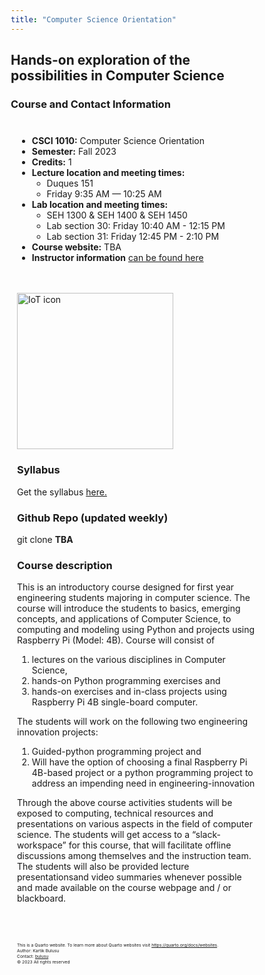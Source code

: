 ```yaml
---
title: "Computer Science Orientation"
---
```


<h2>Hands-on exploration of the possibilities in Computer Science</h2>

<style>
* {
  box-sizing: border-box;
}
/* Create two unequal columns that floats next to each other */
.column {
  float: left;
  padding: 10px;
  /* height: 350px; Should be removed. Only for demonstration */
}

.left {
  width: 25%;
}

.right {
  width: 75%;
}

/* Clear floats after the columns */
.row:after {
  content: "";
  display: table;
  clear: both;
}
</style>

### Course and Contact Information

<div class="row">
 <div class="column">
- **CSCI 1010:** Computer Science Orientation
- **Semester:**  Fall 2023
- **Credits:** 1
- **Lecture location and meeting times:** 
  - Duques 151
  - Friday 9:35 AM — 10:25 AM
- **Lab location and meeting times:**  
  - SEH 1300 \& SEH 1400 \& SEH 1450
  - Lab section 30: Friday 10:40 AM - 12:15 PM 
  - Lab section 31: Friday 12:45 PM - 2:10 PM
- **Course website:** TBA
- **Instructor information** [can be found here](/instructor.qmd)
 </div>

 <div class="column">
 <img src="/images/CS1010.png" alt="IoT icon" style="object-fit:contain width:250px;height:250px; margin-right: 10px;" /><br>

### Syllabus
Get the syllabus [here.](https://github.com/GWU-CSCI1010/gwu-csci1010.github.io/raw/main/download/CS1010_Fall2023_Syllabus_10052022.pdf)

### Github Repo (updated weekly)
git clone **TBA**

### Course description
This is an introductory course designed for first year engineering students majoring in computer science. The course will introduce the students to basics, emerging concepts, and applications of Computer Science, to computing and modeling using Python and projects using Raspberry Pi (Model: 4B). Course will consist of

1. lectures on the various disciplines in Computer Science,
2. hands-on Python programming exercises and
3. hands-on exercises and in-class projects using Raspberry Pi 4B single-board computer.

The students will work on the following two engineering innovation projects:

1. Guided-python programming project and
2. Will have the option of choosing a final Raspberry Pi 4B-based project or a python programming project to address an impending need in engineering-innovation

Through the above course activities students will be exposed to computing, technical resources and presentations on various aspects in the field of computer science. The students will get access to a “slack-workspace” for this course, that will facilitate offline discussions among themselves and the instruction team. The students will also be provided lecture presentationsand video summaries whenever possible and made available on the course webpage and / or blackboard.



<br><br>
<footer>
  <p><small><small><small><small>This is a Quarto website. To learn more about Quarto websites visit <https://quarto.org/docs/websites>.<br>
  Author: Kartik Bulusu<br>
  Contact: <a href="mailto:bulusu@gwu.edu">bulusu</a><br>
  &copy; 2023 All rights reserved</small></small></small></small></p>
</footer>

